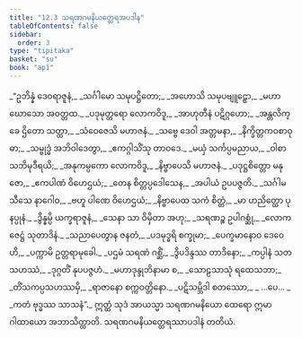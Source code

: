 ```yaml
---
title: "12.3 သရဏဂမနိယတ္ထေရအပဒါန"
tableOfContents: false
sidebar:
  order: 3
type: "tipitaka"
basket: "su"
book: "ap1"
---
```



<DynamicBreadcrumb />

<Division number="20" book="ap1" e="ch" v="20" p="162">

<Paragraph number="1964" type="verses" book="ap1">
_“ဥဘိန္နံ ဒေဝရာဇူနံ,_  
_သင်္ဂါမော သမုပဋ္ဌိတော;_  
_အဟောသိ သမုပဗျူဠှော,_  
_မဟာဃောသော အဝတ္တထ._  

</Paragraph>

</Division>
<Division number="21" book="ap1" e="ch" v="20" p="163">

<Paragraph number="1965" type="verses" book="ap1">
_ပဒုမုတ္တရော လောကဝိဒူ,_  
_အာဟုတီနံ ပဋိဂ္ဂဟော;_  
_အန္တလိက္ခေ ဌိတော သတ္ထာ,_  
_သံဝေဇေသိ မဟာဇနံ._  

</Paragraph>

</Division>
<Division number="22" book="ap1" e="ch" v="20" p="163">

<Paragraph number="1966" type="verses" book="ap1">
_သဗ္ဗေ ဒေဝါ အတ္တမနာ,_  
_နိက္ခိတ္တကဝစာဝုဓာ;_  
_သမ္ဗုဒ္ဓံ အဘိဝါဒေတွာ,_  
_ဧကဂ္ဂါသိံသု တာဝဒေ._  

</Paragraph>

</Division>
<Division number="23" book="ap1" e="ch" v="20" p="163">

<Paragraph number="1967" type="verses" book="ap1">
_မယှံ သင်္ကပ္ပမညာယ,_  
_ဝါစာသဘိမုဒီရယိ;_  
_အနုကမ္ပကော လောကဝိဒူ,_  
_နိဗ္ဗာပေသိ မဟာဇနံ._  

</Paragraph>

</Division>
<Division number="24" book="ap1" e="ch" v="20" p="163">

<Paragraph number="1968" type="verses" book="ap1">
_ပဒုဋ္ဌစိတ္တော မနုဇော,_  
_ဧကပါဏံ ဝိဟေဌယံ;_  
_တေန စိတ္တပ္ပဒေါသေန,_  
_အပါယံ ဥပပဇ္ဇတိ._  

</Paragraph>

</Division>
<Division number="25" book="ap1" e="ch" v="20" p="163">

<Paragraph number="1969" type="verses" book="ap1">
_သင်္ဂါမသီသေ နာဂေါဝ,_  
_ဗဟူ ပါဏေ ဝိဟေဌယံ;_  
_နိဗ္ဗာပေထ သကံ စိတ္တံ,_  
_မာ ဟညိတ္ထော ပုနပ္ပုနံ._  

</Paragraph>

</Division>
<Division number="26" book="ap1" e="ch" v="20" p="163">

<Paragraph number="1970" type="verses" book="ap1">
_ဒွိန္နမ္ပိ ယက္ခရာဇူနံ,_  
_သေနာ သာ ဝိမှိတာ အဟု;_  
_သရဏဉ္စ ဥပါဂစ္ဆုံ,_  
_လောကဇေဋ္ဌံ သုတာဒိနံ._  

</Paragraph>

</Division>
<Division number="27" book="ap1" e="ch" v="20" p="163">

<Paragraph number="1971" type="verses" book="ap1">
_သညာပေတွာန ဇနတံ,_  
_ပဒမုဒ္ဓရိ စက္ခုမာ;_  
_ပေက္ခမာနောဝ ဒေဝေဟိ,_  
_ပက္ကာမိ ဥတ္တရာမုခေါ._  

</Paragraph>

</Division>
<Division number="28" book="ap1" e="ch" v="20" p="163">

<Paragraph number="1972" type="verses" book="ap1">
_ပဌမံ သရဏံ ဂစ္ဆိံ,_  
_ဒွိပဒိန္ဒဿ တာဒိနော;_  
_ကပ္ပါနံ သတသဟဿံ,_  
_ဒုဂ္ဂတိံ နုပပဇ္ဇဟံ._  

</Paragraph>

</Division>
<Division number="29" book="ap1" e="ch" v="20" p="163">

<Paragraph number="1973" type="verses" book="ap1">
_မဟာဒုန္ဒုဘိနာမာ စ,_  
_သောဠသာသုံ ရထေသဘာ;_  
_တိံသကပ္ပသဟဿမှိ,_  
_ရာဇာနော စက္ကဝတ္တိနော._  

</Paragraph>

</Division>
<Division number="30" book="ap1" e="ch" v="20" p="163">

<Paragraph number="1974" type="verses" book="ap1">
_ပဋိသမ္ဘိဒါ စတဿော,_  
_ …ပေ… _  
_ကတံ ဗုဒ္ဓဿ သာသနံ”._  

</Paragraph>

<Paragraph number="1975" book="ap1">
ဣတ္ထံ သုဒံ အာယသ္မာ သရဏဂမနိယော ထေရော ဣမာ ဂါထာယော အဘာသိတ္ထာတိ.

</Paragraph>
</Division>

<Paragraph number="1976" type="center" book="ap1">
သရဏဂမနိယတ္ထေရဿာပဒါနံ တတိယံ.
</Paragraph>